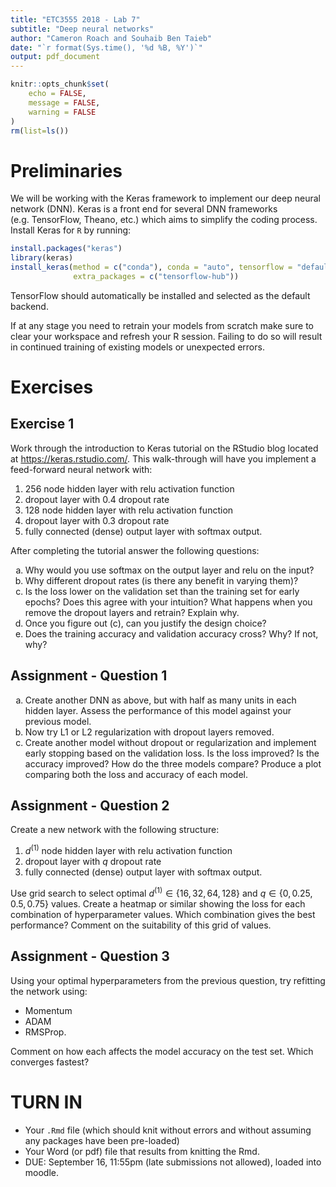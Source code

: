 ```yaml
---
title: "ETC3555 2018 - Lab 7"
subtitle: "Deep neural networks"
author: "Cameron Roach and Souhaib Ben Taieb"
date: "`r format(Sys.time(), '%d %B, %Y')`"
output: pdf_document
---
```


```r
knitr::opts_chunk$set(
	echo = FALSE,
	message = FALSE,
	warning = FALSE
)
rm(list=ls())
```


# Preliminaries

We will be working with the Keras framework to implement our deep neural network (DNN). Keras is a front end for several DNN frameworks (e.g. TensorFlow, Theano, etc.) which aims to simplify the coding process. Install Keras for `R` by running:

```r
install.packages("keras")
library(keras)
install_keras(method = c("conda"), conda = "auto", tensorflow = "default",
              extra_packages = c("tensorflow-hub"))
```

TensorFlow should automatically be installed and selected as the default backend.

If at any stage you need to retrain your models from scratch make sure to clear your workspace and refresh your R session. Failing to do so will result in continued training of existing models or unexpected errors.

# Exercises

## Exercise 1

Work through the introduction to Keras tutorial on the RStudio blog located at [https://keras.rstudio.com/](https://keras.rstudio.com/). This walk-through will have you implement a feed-forward neural network with:

1. 256 node hidden layer with relu activation function
2. dropout layer with 0.4 dropout rate
3. 128 node hidden layer with relu activation function
4. dropout layer with 0.3 dropout rate
5. fully connected (dense) output layer with softmax output.

After completing the tutorial answer the following questions:

a) Why would you use softmax on the output layer and relu on the input?
b) Why different dropout rates (is there any benefit in varying them)?
c) Is the loss lower on the validation set than the training set for early epochs? Does this agree with your intuition? What happens when you remove the dropout layers and retrain? Explain why.
d) Once you figure out (c), can you justify the design choice?
e) Does the training accuracy and validation accuracy cross? Why? If not, why?

## Assignment - Question 1

a) Create another DNN as above, but with half as many units in each hidden layer. Assess the performance of this model against your previous model.
b) Now try L1 or L2 regularization with dropout layers removed.
c) Create another model without dropout or regularization and implement early stopping based on the validation loss. Is the loss improved? Is the accuracy improved? How do the three models compare? Produce a plot comparing both the loss and accuracy of each model.

## Assignment - Question 2

Create a new network with the following structure:

1. $d^{(1)}$ node hidden layer with relu activation function
2. dropout layer with $q$ dropout rate
3. fully connected (dense) output layer with softmax output.

Use grid search to select optimal $d^{(1)} \in \left\{ 16, 32, 64, 128 \right\}$ and $q \in \left\{ 0, 0.25, 0.5, 0.75 \right\}$ values. Create a heatmap or similar showing the loss for each combination of hyperparameter values. Which combination gives the best performance? Comment on the suitability of this grid of values.

## Assignment - Question 3

Using your optimal hyperparameters from the previous question, try refitting the network using:

* Momentum
* ADAM
* RMSProp.

Comment on how each affects the model accuracy on the test set. Which converges fastest?

# TURN IN 

- Your `.Rmd` file (which should knit without errors and without assuming any packages have been pre-loaded)
- Your Word (or pdf) file that results from knitting the Rmd.
- DUE: September 16, 11:55pm (late submissions not allowed), loaded into moodle.
